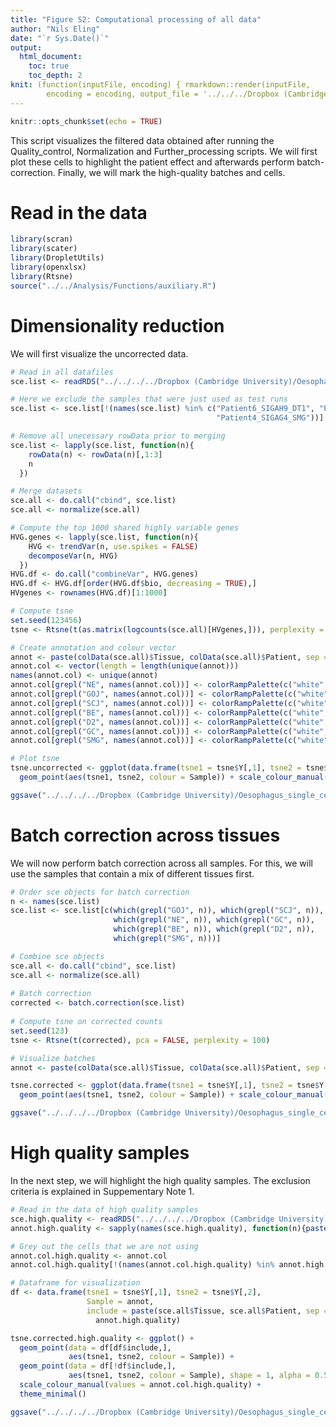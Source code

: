 ```yaml
---
title: "Figure S2: Computational processing of all data"
author: "Nils Eling"
date: "`r Sys.Date()`"
output: 
  html_document:
    toc: true
    toc_depth: 2
knit: (function(inputFile, encoding) { rmarkdown::render(inputFile, 
        encoding = encoding, output_file = '../../../Dropbox (Cambridge University)/Oesophagus_single_cell/Results/Figures/Fig_S2.html') })
---
```


```r
knitr::opts_chunk$set(echo = TRUE)
```

This script visualizes the filtered data obtained after running the Quality_control, Normalization and Further_processing scripts. 
We will first plot these cells to highlight the patient effect and afterwards perform batch-correction.
Finally, we will mark the high-quality batches and cells.

# Read in the data

```r
library(scran)
library(scater)
library(DropletUtils)
library(openxlsx)
library(Rtsne)
source("../../Analysis/Functions/auxiliary.R")
```

# Dimensionality reduction

We will first visualize the uncorrected data.

```r
# Read in all datafiles
sce.list <- readRDS("../../../../Dropbox (Cambridge University)/Oesophagus_single_cell/All_sce.rds")

# Here we exclude the samples that were just used as test runs
sce.list <- sce.list[!(names(sce.list) %in% c("Patient6_SIGAH9_DT1", "Patient6_SIGAG9_GD3",
                                              "Patient4_SIGAG4_SMG"))]

# Remove all unecessary rowData prior to merging
sce.list <- lapply(sce.list, function(n){
    rowData(n) <- rowData(n)[,1:3]
    n
  })

# Merge datasets
sce.all <- do.call("cbind", sce.list)
sce.all <- normalize(sce.all)

# Compute the top 1000 shared highly variable genes
HVG.genes <- lapply(sce.list, function(n){
    HVG <- trendVar(n, use.spikes = FALSE)
    decomposeVar(n, HVG)
  })
HVG.df <- do.call("combineVar", HVG.genes)
HVG.df <- HVG.df[order(HVG.df$bio, decreasing = TRUE),]
HVgenes <- rownames(HVG.df)[1:1000]

# Compute tsne
set.seed(123456)
tsne <- Rtsne(t(as.matrix(logcounts(sce.all)[HVgenes,])), perplexity = 100)

# Create annotation and colour vector
annot <- paste(colData(sce.all)$Tissue, colData(sce.all)$Patient, sep = "_")
annot.col <- vector(length = length(unique(annot)))
names(annot.col) <- unique(annot)
annot.col[grepl("NE", names(annot.col))] <- colorRampPalette(c("white", "red"))(21)[c(5,7,9,11,13,15,17,19,21)]
annot.col[grepl("GOJ", names(annot.col))] <- colorRampPalette(c("white", "orange"))(21)[c(9,11,13,15,17,19,21)]
annot.col[grepl("SCJ", names(annot.col))] <- colorRampPalette(c("white", "brown"))(17)[c(13,15,17)]
annot.col[grepl("BE", names(annot.col))] <- colorRampPalette(c("white", "dark green"))(17)[c(5,9,13,17)]
annot.col[grepl("D2", names(annot.col))] <- colorRampPalette(c("white", "purple"))(17)[c(5,9,13,17)]
annot.col[grepl("GC", names(annot.col))] <- colorRampPalette(c("white", "dark blue"))(25)[c(5,7,9,11,13,15,17,19,21,23,25)]
annot.col[grepl("SMG", names(annot.col))] <- colorRampPalette(c("white", "coral"))(17)[c(5,9,13,17)]

# Plot tsne
tsne.uncorrected <- ggplot(data.frame(tsne1 = tsne$Y[,1], tsne2 = tsne$Y[,2], Sample = annot)) + 
  geom_point(aes(tsne1, tsne2, colour = Sample)) + scale_colour_manual(values = annot.col) + theme_minimal()

ggsave("../../../../Dropbox (Cambridge University)/Oesophagus_single_cell/Results/Figures/Supplementary_figures/Figure_S1/All_data_uncorrected.pdf", tsne.uncorrected, width = 12, height = 7)
```

# Batch correction across tissues

We will now perform batch correction across all samples. 
For this, we will use the samples that contain a mix of different tissues first.

```r
# Order sce objects for batch correction
n <- names(sce.list)
sce.list <- sce.list[c(which(grepl("GOJ", n)), which(grepl("SCJ", n)),
                       which(grepl("NE", n)), which(grepl("GC", n)),
                       which(grepl("BE", n)), which(grepl("D2", n)),
                       which(grepl("SMG", n)))]

# Combine sce objects
sce.all <- do.call("cbind", sce.list)
sce.all <- normalize(sce.all)
  
# Batch correction
corrected <- batch.correction(sce.list)
  
# Compute tsne on corrected counts
set.seed(123)
tsne <- Rtsne(t(corrected), pca = FALSE, perplexity = 100)

# Visualize batches
annot <- paste(colData(sce.all)$Tissue, colData(sce.all)$Patient, sep = "_")

tsne.corrected <- ggplot(data.frame(tsne1 = tsne$Y[,1], tsne2 = tsne$Y[,2], Sample = annot)) + 
  geom_point(aes(tsne1, tsne2, colour = Sample)) + scale_colour_manual(values = annot.col) + theme_minimal()

ggsave("../../../../Dropbox (Cambridge University)/Oesophagus_single_cell/Results/Figures/Supplementary_figures/Figure_S1/All_data_corrected.pdf", tsne.corrected, width = 12, height = 7)
```

# High quality samples

In the next step, we will highlight the high quality samples. 
The exclusion criteria is explained in Suppementary Note 1.

```r
# Read in the data of high quality samples
sce.high.quality <- readRDS("../../../../Dropbox (Cambridge University)/Oesophagus_single_cell/High_quality_sce.rds")
annot.high.quality <- sapply(names(sce.high.quality), function(n){paste(unlist(strsplit(n, "_"))[c(3,1)], collapse = "_")})

# Grey out the cells that we are not using
annot.col.high.quality <- annot.col
annot.col.high.quality[!(names(annot.col.high.quality) %in% annot.high.quality)] <- "black"

# Dataframe for visualization
df <- data.frame(tsne1 = tsne$Y[,1], tsne2 = tsne$Y[,2], 
                 Sample = annot,
                 include = paste(sce.all$Tissue, sce.all$Patient, sep = "_") %in%
                   annot.high.quality)

tsne.corrected.high.quality <- ggplot() + 
  geom_point(data = df[df$include,],
             aes(tsne1, tsne2, colour = Sample)) +
  geom_point(data = df[!df$include,],
             aes(tsne1, tsne2, colour = Sample), shape = 1, alpha = 0.5) +
  scale_colour_manual(values = annot.col.high.quality) + 
  theme_minimal()

ggsave("../../../../Dropbox (Cambridge University)/Oesophagus_single_cell/Results/Figures/Supplementary_figures/Figure_S1/All_data_corrected_highQuality.pdf", tsne.corrected.high.quality, width = 12, height = 7)
```